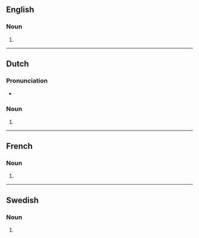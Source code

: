 {{also|Ensembles}}
==English==

===Noun===
{{head|en|noun form}}

# {{plural of|en|ensemble}}

----

==Dutch==

===Pronunciation===
* {{audio|nl|Nl-ensembles.ogg|Audio}}

===Noun===
{{head|nl|noun plural form}}

# {{nl-noun form of|pl|ensemble}}

----

==French==

===Noun===
{{head|fr|noun form|g=m}}

# {{plural of|fr|ensemble}}

----

==Swedish==

===Noun===
{{head|sv|noun form}}

# {{sv-noun-form-indef-gen|ensemble}}